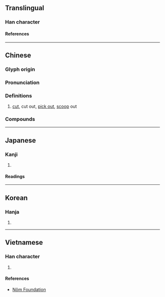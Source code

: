 {{character info}}
==Translingual==

===Han character===
{{Han char|rn=18|rad=刀|as=08|sn=10|four=32200|canj=JULN|ids=⿰宛刂}}

====References====
{{Han ref|kx=0141.160|dkj=02044|dj=0321.020|hdz=10346.020|uh=525C}}

----

==Chinese==
{{zh-forms}}

===Glyph origin===
{{Han etym}}

===Pronunciation===
{{zh-pron
|m=wān
|m-s=
|c=wun1
|c-t=
|g=
|h=pfs=
|j=
|mb=
|md=
|mn=oan/oán
|mn-t=
|w=
|x=
|mc=y
|oc=y
|ma=
|cat=v
}}

===Definitions===
{{zh-hanzi}}

# [[cut]], cut out, [[pick out]], [[scoop]] out

===Compounds===
{{zh-der|雕剜}}

----

==Japanese==

===Kanji===
{{ja-kanji|grade=|rs=刀08}}

# {{rfdef|ja|sort=刀08}}

====Readings====
{{ja-readings
|on=わん
|kun=けずる, えぐる
}}

----

==Korean==

===Hanja===
{{ko-hanja|완}}

# {{rfdef|ko|sort=刀08}}

----

==Vietnamese==

===Han character===
{{vi-readings|rs=刀08|reading=uyển}}

# {{rfdef|vi|sort=刀08}}

====References====
*[http://nomfoundation.org/common/nom_details.php?codepoint=525c Nôm Foundation]